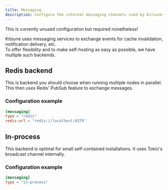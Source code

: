 ```yaml
---
title: Messaging
description: Configure the internal messaging channels used by Kitsune
---
```



<Aside type="caution">
  This is currently unused configuration but required nonetheless!
</Aside>

Kitsune uses messaging services to exchange events for cache invalidation, notification delivery, etc.  
To offer flexibility and to make self-hosting as easy as possible, we have multiple such backends.

## Redis backend

This is backend you should choose when running multiple nodes in parallel. This then uses Redis' PubSub feature to exchange messages.

### Configuration example

```toml
[messaging]
type = "redis"
redis-url = "redis://localhost:6379"
```

## In-process

This backend is optimal for small self-contained installations. It uses Tokio's broadcast channel internally.

### Configuration example

```toml
[messaging]
type = "in-process"
```
